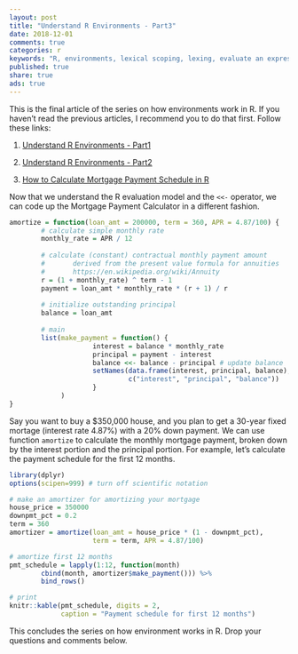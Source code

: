 ```yaml
---
layout: post
title: "Understand R Environments - Part3"
date: 2018-12-01
comments: true
categories: r
keywords: "R, environments, lexical scoping, lexing, evaluate an expression in an environment, frame, environment frame, parent environment, parent.env(), enclosing environment, enclosure, <<-, assignment operator in R, mortgage calculator, amortization schedule, amortization schedule calculator, mortgage payment schedule, repayment, principal, interest, outstanding principal, balance, mortgage loan amount, APR, interest rate, housing price, down payment"
published: true
share: true
ads: true
---
```


This is the final article of the series on how environments work in R. If you haven't read the previous articles, I recommend you to do that first. Follow these links:

1. [Understand R Environments - Part1](https://masterr.org/r/understand-r-environments-part1/)

2. [Understand R Environments - Part2](https://masterr.org/r/understand-r-environments-part2/)

3. [How to Calculate Mortgage Payment Schedule in R](https://masterr.org/r/calculate-mortgage-payment-schedule/)

Now that we understand the R evaluation model and the `<<-` operator, we can code up the Mortgage Payment Calculator in a different fashion. 

```r
amortize = function(loan_amt = 200000, term = 360, APR = 4.87/100) {
        # calculate simple monthly rate 
        monthly_rate = APR / 12
        
        # calculate (constant) contractual monthly payment amount
        #       derived from the present value formula for annuities
        #       https://en.wikipedia.org/wiki/Annuity
        r = (1 + monthly_rate) ^ term - 1
        payment = loan_amt * monthly_rate * (r + 1) / r
        
        # initialize outstanding principal 
        balance = loan_amt
        
        # main
        list(make_payment = function() {
                     interest = balance * monthly_rate
                     principal = payment - interest
                     balance <<- balance - principal # update balance
                     setNames(data.frame(interest, principal, balance), 
                              c("interest", "principal", "balance"))
                     }
             )
}
```


Say you want to buy a $350,000 house, and you plan to get a 30-year fixed mortage (interest rate 4.87%) with a 20% down payment. We can use function `amortize` to 
calculate the monthly mortgage payment, broken down by the interest portion and the principal portion. For example, let's calculate the payment schedule for the first 12 months.

```r
library(dplyr)
options(scipen=999) # turn off scientific notation

# make an amortizer for amortizing your mortgage
house_price = 350000
downpmt_pct = 0.2
term = 360
amortizer = amortize(loan_amt = house_price * (1 - downpmt_pct),
                     term = term, APR = 4.87/100)

# amortize first 12 months
pmt_schedule = lapply(1:12, function(month) 
        cbind(month, amortizer$make_payment())) %>%
        bind_rows()

# print
knitr::kable(pmt_schedule, digits = 2,
             caption = "Payment schedule for first 12 months")
```

This concludes the series on how environment works in R. Drop your questions and comments below.
